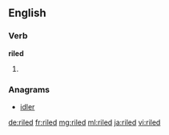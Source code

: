 ==English==

===Verb===
'''riled'''

# {{past of|rile}}

===Anagrams===
* [[idler#English|idler]]

[[de:riled]]
[[fr:riled]]
[[mg:riled]]
[[ml:riled]]
[[ja:riled]]
[[vi:riled]]